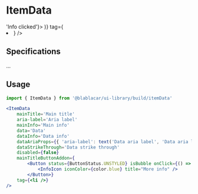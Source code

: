 

<Meta title="Items|ItemData" />

# ItemData

<Preview>
  <Story name="Default">
    <ItemData
      mainTitle="Main title"
      aria-label="Aria label"
      mainInfo="Main info"
      data="Data"
      dataInfo="Data info"
      dataAriaProps={{ 'aria-label': 'Data aria label' }}
      dataStrikeThrough="Data strike through"
      disabled={false}
      mainTitleButtonAddon={(
            <Button status={ButtonStatus.UNSTYLED} isBubble onClick={() => 'Info clicked'}>
              <InfoIcon iconColor={color.blue} title="More info" />
            </Button>
          )}
      tag={<li />}
    />
  </Story>
</Preview>

## Specifications
...

## Usage

```jsx
import { ItemData } from '@blablacar/ui-library/build/itemData'

<ItemData
    mainTitle='Main title'
    aria-label='Aria label'
    mainInfo='Main info'
    data='Data'
    dataInfo='Data info'
    dataAriaProps={{ 'aria-label': text('Data aria label', 'Data aria label') }}
    dataStrikeThrough='Data strike through'
    disabled={false}
    mainTitleButtonAddon={
        <Button status={ButtonStatus.UNSTYLED} isBubble onClick={() => 'Info clicked'}>
            <InfoIcon iconColor={color.blue} title="More info" />
        </Button>}
    tag={<li />}
/>
```

<Props of={ItemData} />
